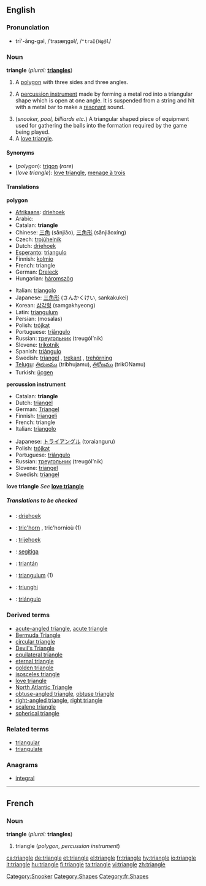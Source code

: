 {{see|Triangle}}
{{wikipedia}}
==English==

===Pronunciation===
*trī'-ăng-gəl, /ˈtraɪæŋɡəl/, /<tt>"traI{Ng@l</tt>/

===Noun===
'''triangle''' (''plural:'' '''[[triangles]]''')

#{{geometry}} A [[polygon]] with three sides and three angles.
#{{musici}} A [[percussion instrument]] made by forming a metal rod into a triangular shape which is open at one angle. It is suspended from a string and hit with a metal bar to make a [[resonant]] sound.
#(''snooker, pool, billiards etc.'') A triangular shaped piece of equipment used for gathering the balls into the formation required by the game being played. [[Category:Snooker]]
# A [[love triangle]].

====Synonyms====
*(''polygon''): [[trigon]] (''rare'')
*(''love triangle''): [[love triangle]], [[menage à trois]]

====Translations====

'''polygon'''
{{top}}
*[[Afrikaans]]: [[driehoek]]
*Arabic: {{ARchar|[[مثلث]]}} {{Unicode|(muθállaθ)}} {{m}}
*Catalan: '''triangle'''
*Chinese: [[三角]] (sānjiǎo), [[三角形]] (sānjiǎoxíng)
*Czech: [[trojúhelník]] {{m}}
*Dutch: [[driehoek]]
*[[Esperanto]]: [[triangulo]]
*Finnish: [[kolmio]]
*French: triangle {{m}}
*German: [[Dreieck]] {{n}}
*Hungarian: [[háromszög]]
{{mid}}
*Italian: [[triangolo]] {{m}}
*Japanese: [[三角形]] (さんかくけい, sankakukei)
*Korean: [[삼각형]] (samgakhyeong)
*Latin: [[triangulum]]
*Persian: {{FAchar|[[مثلث]]}} (mosalas)
*Polish: [[trójkąt]] {{m}}
*Portuguese: [[triângulo]] {{m}}
*Russian: [[треугольник]] (treugól’nik) {{m}}
*Slovene: [[trikotnik]] {{m}}
*Spanish: [[triángulo]] {{m}}
*Swedish: [[triangel]] {{c}}, [[trekant]] {{c}}, [[trehörning]] {{c}}
*[[Telugu]]: [[త్రిభుజము]] (tribhujamu), [[త్రికోణము]] (trikONamu)
*Turkish: [[üçgen]]
{{bottom}}

'''percussion instrument'''
{{top}}
*Catalan: '''triangle''' {{m}}
*Dutch: [[triangel]] {{m}}
*German: [[Triangel]] {{f}}
*Finnish: [[triangeli]]
*French: triangle {{m}}
*Italian: [[triangolo]] {{m}}
{{mid}}
*Japanese: [[トライアングル]] (toraianguru)
*Polish: [[trójkąt]] {{m}}
*Portuguese: [[triângulo]] {{m}}
*Russian: [[треугольник]] (treugól’nik) {{m}}
*Slovene: [[triangel]] {{m}}
*Swedish: [[triangel]] {{c}}
{{bottom}}

'''love triangle'''
''See'' '''[[love triangle]]'''

=====Translations to be checked=====
<!--Remove this section once all of the translations below have been moved into the tables above.-->
{{checktrans}}

*{{ttbc|Afrikaans}}: [[driehoek]]
*{{ttbc|Breton}}: [[tric'horn]] {{m}}, tric'hornioù {{p}} (1)
*{{ttbc|Frisian}}: [[trijehoek]]
*{{ttbc|Indonesian}}: [[segitiga]]
*{{ttbc|Irish}}: [[triantán]]
*{{ttbc|Latin}}: [[triangulum]] {{n}} (1)
*{{ttbc|Romanian}}: [[triunghi]] {{n}}
*{{ttbc|Spanish}}: [[triángulo]] {{m}}

===Derived terms===
*[[acute-angled triangle]], [[acute triangle]]
*[[Bermuda Triangle]]
*[[circular triangle]]
*[[Devil's Triangle]]
*[[equilateral triangle]]
*[[eternal triangle]]
*[[golden triangle]]
*[[isosceles triangle]]
*[[love triangle]]
*[[North Atlantic Triangle]]
*[[obtuse-angled triangle]], [[obtuse triangle]]
*[[right-angled triangle]], [[right triangle]]
*[[scalene triangle]]
*[[spherical triangle]]

===Related terms===
*[[triangular]]
*[[triangulate]]

===Anagrams===
*[[integral]]

[[Category:Shapes]]


----

==French==
===Noun===
'''triangle''' {{m}} (''plural:'' '''triangles''')

#triangle (''polygon, percussion instrument'')
[[Category:fr:Shapes]]

[[ca:triangle]]
[[de:triangle]]
[[et:triangle]]
[[el:triangle]]
[[fr:triangle]]
[[hy:triangle]]
[[io:triangle]]
[[it:triangle]]
[[hu:triangle]]
[[fi:triangle]]
[[ta:triangle]]
[[vi:triangle]]
[[zh:triangle]]